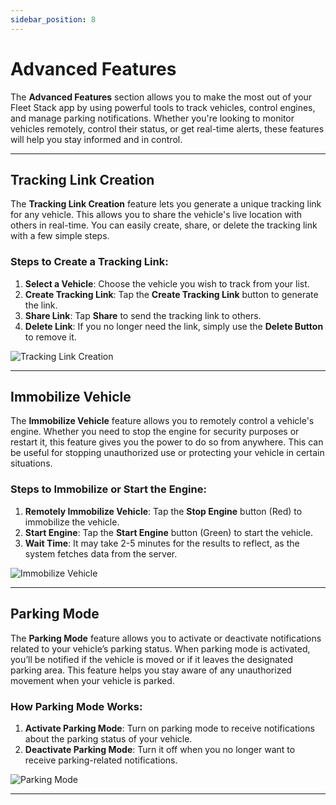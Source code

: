 ```yaml
---
sidebar_position: 8
---
```


# Advanced Features

The **Advanced Features** section allows you to make the most out of your Fleet Stack app by using powerful tools to track vehicles, control engines, and manage parking notifications. Whether you're looking to monitor vehicles remotely, control their status, or get real-time alerts, these features will help you stay informed and in control.

---

## **Tracking Link Creation**

The **Tracking Link Creation** feature lets you generate a unique tracking link for any vehicle. This allows you to share the vehicle's live location with others in real-time. You can easily create, share, or delete the tracking link with a few simple steps.

### Steps to Create a Tracking Link:
1. **Select a Vehicle**: Choose the vehicle you wish to track from your list.
2. **Create Tracking Link**: Tap the **Create Tracking Link** button to generate the link.
3. **Share Link**: Tap **Share** to send the tracking link to others.
4. **Delete Link**: If you no longer need the link, simply use the **Delete Button** to remove it.

<div style={{ display: 'flex', justifyContent: 'center', alignItems: 'center', height: '500px' }}>
  <img src="/assets/pro/TrackLink.jpg" alt="Tracking Link Creation" style={{ width: '250px', borderRadius: '8px', boxShadow: '0 4px 6px rgba(0, 0, 0, 0.1)' }} />
</div>

---

## **Immobilize Vehicle**

The **Immobilize Vehicle** feature allows you to remotely control a vehicle's engine. Whether you need to stop the engine for security purposes or restart it, this feature gives you the power to do so from anywhere. This can be useful for stopping unauthorized use or protecting your vehicle in certain situations.

### Steps to Immobilize or Start the Engine:
1. **Remotely Immobilize Vehicle**: Tap the **Stop Engine** button (Red) to immobilize the vehicle.
2. **Start Engine**: Tap the **Start Engine** button (Green) to start the vehicle.
3. **Wait Time**: It may take 2-5 minutes for the results to reflect, as the system fetches data from the server.

<div style={{ display: 'flex', justifyContent: 'center', alignItems: 'center', height: '500px' }}>
  <img src="/assets/pro/Immobilize.jpg" alt="Immobilize Vehicle" style={{ width: '250px', borderRadius: '8px', boxShadow: '0 4px 6px rgba(0, 0, 0, 0.1)' }} />
</div>

---

## **Parking Mode**

The **Parking Mode** feature allows you to activate or deactivate notifications related to your vehicle’s parking status. When parking mode is activated, you’ll be notified if the vehicle is moved or if it leaves the designated parking area. This feature helps you stay aware of any unauthorized movement when your vehicle is parked.

### How Parking Mode Works:
1. **Activate Parking Mode**: Turn on parking mode to receive notifications about the parking status of your vehicle.
2. **Deactivate Parking Mode**: Turn it off when you no longer want to receive parking-related notifications.

<div style={{ display: 'flex', justifyContent: 'center', alignItems: 'center', height: '500px' }}>
  <img src="/assets/pro/Parking Mode.jpg" alt="Parking Mode" style={{ width: '250px', borderRadius: '8px', boxShadow: '0 4px 6px rgba(0, 0, 0, 0.1)' }} />
</div>

---

